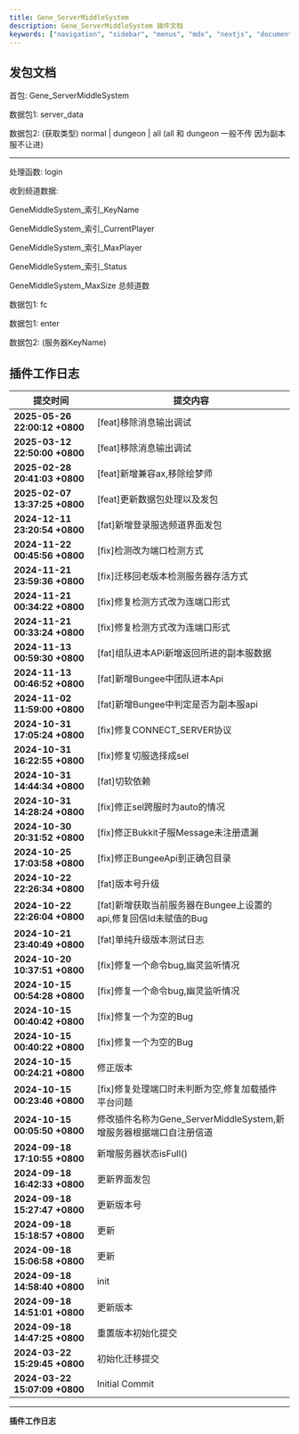 ```yaml
---
title: Gene_ServerMiddleSystem
description: Gene_ServerMiddleSystem 插件文档
keywords: ["navigation", "sidebar", "menus", "mdx", "nextjs", "documents"]
---
```



## 发包文档


<Step>
<StepItem title="数据首包">

首包: Gene_ServerMiddleSystem

</StepItem>

<StepItem title="获取频道信息">

数据包1: server_data

数据包2: (获取类型) normal | dungeon | all (all 和 dungeon 一般不传 因为副本服不让进)

---

处理函数: login

收到频道数据:

GeneMiddleSystem_索引_KeyName

GeneMiddleSystem_索引_CurrentPlayer

GeneMiddleSystem_索引_MaxPlayer

GeneMiddleSystem_索引_Status

GeneMiddleSystem_MaxSize 总频道数

</StepItem>

<StepItem title="随机进服发包">

数据包1: fc


</StepItem>


<StepItem title="选择性进服">

数据包1: enter

数据包2: (服务器KeyName)


</StepItem>


</Step>



## 插件工作日志

| 提交时间                              | 提交内容                                                                          |
|--------------------------------------|---------------------------------------------------------------------------------|
| **2025-05-26 22:00:12 +0800** | [feat]移除消息输出调试 |
| **2025-03-12 22:50:00 +0800** | [feat]移除消息输出调试 |
| **2025-02-28 20:41:03 +0800** | [feat]新增兼容ax,移除绘梦师 |
| **2025-02-07 13:37:25 +0800** | [feat]更新数据包处理以及发包 |
| **2024-12-11 23:20:54 +0800** | [fat]新增登录服选频道界面发包 |
| **2024-11-22 00:45:56 +0800** | [fix]检测改为端口检测方式 |
| **2024-11-21 23:59:36 +0800** | [fix]迁移回老版本检测服务器存活方式 |
| **2024-11-21 00:34:22 +0800** | [fix]修复检测方式改为连端口形式 |
| **2024-11-21 00:33:24 +0800** | [fix]修复检测方式改为连端口形式 |
| **2024-11-13 00:59:30 +0800** | [fat]组队进本APi新增返回所进的副本服数据 |
| **2024-11-13 00:46:52 +0800** | [fat]新增Bungee中团队进本Api |
| **2024-11-02 11:59:00 +0800** | [fat]新增Bungee中判定是否为副本服api |
| **2024-10-31 17:05:24 +0800** | [fix]修复CONNECT_SERVER协议 |
| **2024-10-31 16:22:55 +0800** | [fix]修复切服选择成sel |
| **2024-10-31 14:44:34 +0800** | [fat]切软依赖 |
| **2024-10-31 14:28:24 +0800** | [fix]修正sel跨服时为auto的情况 |
| **2024-10-30 20:31:52 +0800** | [fix]修正Bukkit子服Message未注册遗漏 |
| **2024-10-25 17:03:58 +0800** | [fix]修正BungeeApi到正确包目录 |
| **2024-10-22 22:26:34 +0800** | [fat]版本号升级 |
| **2024-10-22 22:26:04 +0800** | [fat]新增获取当前服务器在Bungee上设置的api,修复回信Id未赋值的Bug |
| **2024-10-21 23:40:49 +0800** | [fat]单纯升级版本测试日志 |
| **2024-10-20 10:37:51 +0800** | [fix]修复一个命令bug,幽灵监听情况 |
| **2024-10-15 00:54:28 +0800** | [fix]修复一个命令bug,幽灵监听情况 |
| **2024-10-15 00:40:42 +0800** | [fix]修复一个为空的Bug |
| **2024-10-15 00:40:22 +0800** | [fix]修复一个为空的Bug |
| **2024-10-15 00:24:21 +0800** | 修正版本 |
| **2024-10-15 00:23:46 +0800** | [fix]修复处理端口时未判断为空,修复加载插件平台问题 |
| **2024-10-15 00:05:50 +0800** | 修改插件名称为Gene_ServerMiddleSystem,新增服务器根据端口自注册信道 |
| **2024-09-18 17:10:55 +0800** | 新增服务器状态isFull() |
| **2024-09-18 16:42:33 +0800** | 更新界面发包 |
| **2024-09-18 15:27:47 +0800** | 更新版本号 |
| **2024-09-18 15:18:57 +0800** | 更新 |
| **2024-09-18 15:06:58 +0800** | 更新 |
| **2024-09-18 14:58:40 +0800** | init |
| **2024-09-18 14:51:01 +0800** | 更新版本 |
| **2024-09-18 14:47:25 +0800** | 重置版本初始化提交 |
| **2024-03-22 15:29:45 +0800** | 初始化迁移提交 |
| **2024-03-22 15:07:09 +0800** | Initial Commit |

---
**插件工作日志**
















